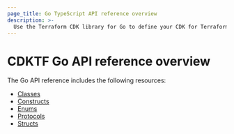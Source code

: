 ```yaml
---
page_title: Go TypeScript API reference overview
description: >-
  Use the Terraform CDK library for Go to define your CDK for Terraform application.
---
```


# CDKTF Go API reference overview

The Go API reference includes the following resources:

- [Classes](/terraform/cdktf/api-reference/go/classes)
- [Constructs](/terraform/cdktf/api-reference/go/constructs)
- [Enums](/terraform/cdktf/api-reference/go/enums)
- [Protocols](/terraform/cdktf/api-reference/go/protocols)
- [Structs](/terraform/cdktf/api-reference/go/structs)
